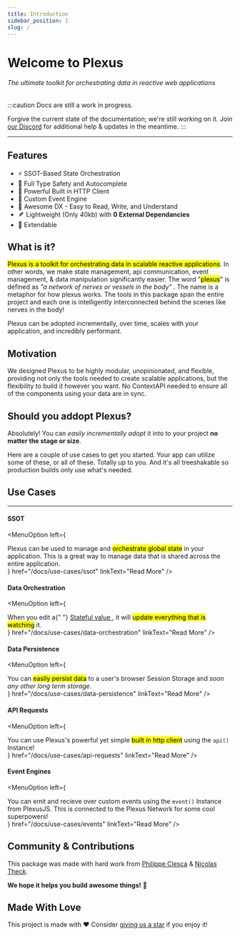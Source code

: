 ```yaml
---
title: Introduction
sidebar_position: 1
slug: /
---
```



# Welcome to Plexus

###### The ultimate toolkit for orchestrating data in reactive web applications

:::caution Docs are still a work in progress.

Forgive the current state of the documentation; we're still working on it. Join [our Discord](https://discord.gg/kWJ2kVnykH) for additional help & updates in the meantime.
:::

<hr className="hr" />

<div className="pb-5">
	<Badges />
</div>

## Features

<ul className="list">
	<li>⚡️ SSOT-Based State Orchestration </li>
	<li>📕 Full Type Safety and Autocomplete</li>
	<li>📡 Powerful Built in HTTP Client </li>
	<li>🚌 Custom Event Engine </li>
	<li>📜 Awesome DX - Easy to Read, Write, and Understand </li>
	<li>
		🪶 Lightweight (Only 40kb) with <strong>0 External Dependancies</strong>
	</li>
	<li>🔌 Extendable </li>
</ul>

## What is it?

<mark>Plexus is a toolkit for orchestrating data in scalable reactive applications</mark>. In other words, we make state management, api
communication, event management, & data manipulation significantly easier. The word "<mark>plexus</mark>" is defined as <i>
	"a network of nerves or vessels in the body"
</i>. The name is a metaphor for how plexus works. The tools in this package span the entire project and each one is intelligently interconnected behind
the scenes like nerves in the body!

Plexus can be adopted incrementally, over time, scales with your application, and incredibly performant.

## Motivation

We designed Plexus to be highly modular, unopinionated, and flexible, providing not only the tools needed to create scalable applications, but the flexibility to build it however you want. No ContextAPI needed to ensure all of the components using your data are in sync.

## Should you addopt Plexus?

Absolutely! You can <em>easily incrementally adopt</em> it into to your project <strong>no matter the stage or size</strong>.

Here are a couple of use cases to get you started. Your app can utilize some of these, or all of these. Totally up to you. And it's all treeshakable so production builds only use what's needed.

## Use Cases

---

#### SSOT

<MenuOption
	left={
		<div>
			Plexus can be used to manage and <mark>orchestrate global state</mark> in your application. This is a great way to manage data that is
			shared across the entire application.
		</div>
	}
	href="/docs/use-cases/ssot"
	linkText="Read More"
/>

#### Data Orchestration

<MenuOption
	left={
		<div>
			When you edit a{" "}
			<a className="" href="/docs/getting-started/concepts#internal-terms">
				Stateful value
			</a>
			, it will <mark>update everything that is watching</mark> it.
		</div>
	}
	href="/docs/use-cases/data-orchestration"
	linkText="Read More"
/>

#### Data Persistence

<MenuOption
	left={
		<div>
			You can <mark>easily persist data</mark> to a user's browser Session Storage and <i>soon any other long term storage</i>.
		</div>
	}
	href="/docs/use-cases/data-persistence"
	linkText="Read More"
/>

#### API Requests

<MenuOption
	left={
		<div>
			You can use Plexus's powerful yet simple <mark>built in http client</mark> using the <code>api()</code> Instance!
		</div>
	}
	href="/docs/use-cases/api-requests"
	linkText="Read More"
/>

#### Event Engines

<MenuOption
	left={
		<div>
			You can emit and recieve over custom events using the <code>event()</code> Instance from PlexusJS. This is connected to the Plexus Network
			for some cool superpowers!
		</div>
	}
	href="/docs/use-cases/events"
	linkText="Read More"
/>

## Community & Contributions

This package was made with hard work from [Philippe Clesca](https://twitter.com/philippec_me) &
[Nicolas Theck](https://twitter.com/RemsItIs).

<strong>We hope it helps you build awesome things!</strong> 🚀

## Made With Love

This project is made with ❤️ Consider [giving us a star](https://github.com/PlexusJS/plexus) if you enjoy it!
